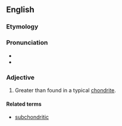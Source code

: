 ==English==


===Etymology===

{{prefix|super|chondritic|lang=en}}

===Pronunciation===

*{{IPA|supɚkɑnˈdɹɪtɪk|lang=en}}
*{{rhymes|ɪtɪk|lang=en}}

===Adjective===
{{en-adj|-}}

# {{context|planetology|of an elemental ratio|lang=en}} Greater than found in a typical [[chondrite]].

====Related terms====
*[[subchondritic]]